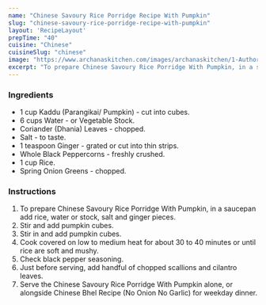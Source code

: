 ---
name: "Chinese Savoury Rice Porridge Recipe With Pumpkin"
slug: "chinese-savoury-rice-porridge-recipe-with-pumpkin"
layout: 'RecipeLayout'
prepTime: "40"
cuisine: "Chinese"
cuisineSlug: "chinese"
image: "https://www.archanaskitchen.com/images/archanaskitchen/1-Author/Sapana_Behl/Chinese_Rice_Porridge.jpg"
excerpt: "To prepare Chinese Savoury Rice Porridge With Pumpkin, in a saucepan add rice, water or stock, salt and ginger pieces"
---

### Ingredients

- 1 cup Kaddu (Parangikai/ Pumpkin) - cut into cubes.
- 6 cups Water - or Vegetable Stock.
- Coriander (Dhania) Leaves - chopped.
- Salt - to taste.
- 1 teaspoon Ginger - grated or cut into thin strips.
- Whole Black Peppercorns - freshly crushed.
- 1 cup Rice.
- Spring Onion Greens - chopped.

### Instructions

1. To prepare Chinese Savoury Rice Porridge With Pumpkin, in a saucepan add rice, water or stock, salt and ginger pieces.
1. Stir and add pumpkin cubes.
1. Stir in and add pumpkin cubes.
1. Cook covered on low to medium heat for about 30 to 40 minutes or until rice are soft and mushy.
1. Check black pepper seasoning.
1. Just before serving, add handful of chopped scallions and cilantro leaves.
1. Serve the Chinese Savoury Rice Porridge With Pumpkin alone, or alongside Chinese Bhel Recipe (No Onion No Garlic) for weekday dinner.

